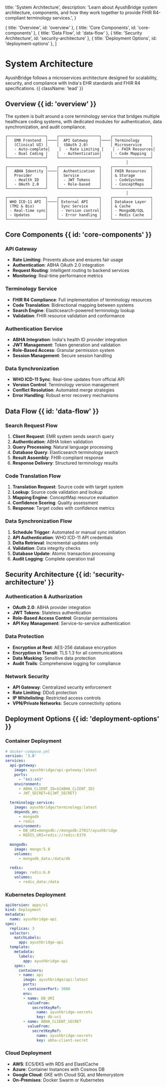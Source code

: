   title: 'System Architecture',
  description:
    'Learn about AyushBridge system architecture, components, and how they work together to provide FHIR R4-compliant terminology services.',
}

  { title: 'Overview', id: 'overview' },
  { title: 'Core Components', id: 'core-components' },
  { title: 'Data Flow', id: 'data-flow' },
  { title: 'Security Architecture', id: 'security-architecture' },
  { title: 'Deployment Options', id: 'deployment-options' },
]

# System Architecture

AyushBridge follows a microservices architecture designed for scalability, security, and compliance with India's EHR standards and FHIR R4 specifications. {{ className: 'lead' }}

## Overview {{ id: 'overview' }}

The system is built around a core terminology service that bridges multiple healthcare coding systems, with dedicated modules for authentication, data synchronization, and audit compliance.

```
┌─────────────────┐    ┌──────────────────┐    ┌─────────────────┐
│   EMR Frontend  │────│  API Gateway     │────│ Terminology     │
│   (Clinical UI) │    │  (OAuth 2.0)     │    │ Microservice    │
│   - Auto-complete│    │  - Rate Limiting │    │ - FHIR Resources│
│   - Dual Coding │    │  - Authentication│    │ - Code Mapping  │
└─────────────────┘    └──────────────────┘    └─────────────────┘
                                                      │
┌─────────────────┐    ┌──────────────────┐    ┌─────────────────┐
│   ABHA Identity │────│  Authentication  │    │ FHIR Resources  │
│   Provider      │    │  Service         │    │ & Storage       │
│   - Health ID   │    │  - JWT Tokens    │    │ - CodeSystems   │
│   - OAuth 2.0   │    │  - Role-based    │    │ - ConceptMaps   │
└─────────────────┘    └──────────────────┘    └─────────────────┘
                                                      │
┌─────────────────┐    ┌──────────────────┐    ┌─────────────────┐
│ WHO ICD-11 API  │────│ External API     │    │ Database Layer  │
│ (TM2 & Bio)     │    │ Sync Service     │    │ & Cache         │
│ - Real-time sync│    │ - Version control│    │ - MongoDB/SQL   │
│ - Updates       │    │ - Error handling │    │ - Redis Cache   │
└─────────────────┘    └──────────────────┘    └─────────────────┘
```

## Core Components {{ id: 'core-components' }}

### API Gateway
- **Rate Limiting**: Prevents abuse and ensures fair usage
- **Authentication**: ABHA OAuth 2.0 integration
- **Request Routing**: Intelligent routing to backend services
- **Monitoring**: Real-time performance metrics

### Terminology Service
- **FHIR R4 Compliance**: Full implementation of terminology resources
- **Code Translation**: Bidirectional mapping between systems
- **Search Engine**: Elasticsearch-powered terminology lookup
- **Validation**: FHIR resource validation and conformance

### Authentication Service
- **ABHA Integration**: India's health ID provider integration
- **JWT Management**: Token generation and validation
- **Role-Based Access**: Granular permission system
- **Session Management**: Secure session handling

### Data Synchronization
- **WHO ICD-11 Sync**: Real-time updates from official API
- **Version Control**: Terminology version management
- **Conflict Resolution**: Automated merge strategies
- **Error Handling**: Robust error recovery mechanisms

## Data Flow {{ id: 'data-flow' }}

### Search Request Flow
1. **Client Request**: EMR system sends search query
2. **Authentication**: ABHA token validation
3. **Query Processing**: Natural language processing
4. **Database Query**: Elasticsearch terminology search
5. **Result Assembly**: FHIR-compliant response
6. **Response Delivery**: Structured terminology results

### Code Translation Flow
1. **Translation Request**: Source code with target system
2. **Lookup**: Source code validation and lookup
3. **Mapping Engine**: ConceptMap resource evaluation
4. **Confidence Scoring**: Quality assessment
5. **Response**: Target codes with confidence metrics

### Data Synchronization Flow
1. **Schedule Trigger**: Automated or manual sync initiation
2. **API Authentication**: WHO ICD-11 API credentials
3. **Delta Retrieval**: Incremental updates only
4. **Validation**: Data integrity checks
5. **Database Update**: Atomic transaction processing
6. **Audit Logging**: Complete operation trail

## Security Architecture {{ id: 'security-architecture' }}

### Authentication & Authorization
- **OAuth 2.0**: ABHA provider integration
- **JWT Tokens**: Stateless authentication
- **Role-Based Access Control**: Granular permissions
- **API Key Management**: Service-to-service authentication

### Data Protection
- **Encryption at Rest**: AES-256 database encryption
- **Encryption in Transit**: TLS 1.3 for all communications
- **Data Masking**: Sensitive data protection
- **Audit Trails**: Comprehensive logging for compliance

### Network Security
- **API Gateway**: Centralized security enforcement
- **Rate Limiting**: DDoS protection
- **IP Whitelisting**: Restricted access controls
- **VPN/Private Networks**: Secure connectivity options

## Deployment Options {{ id: 'deployment-options' }}

### Container Deployment
```yaml
# docker-compose.yml
version: '3.8'
services:
  api-gateway:
    image: ayushbridge/api-gateway:latest
    ports:
      - "443:443"
    environment:
      - ABHA_CLIENT_ID=${ABHA_CLIENT_ID}
      - JWT_SECRET=${JWT_SECRET}
  
  terminology-service:
    image: ayushbridge/terminology:latest
    depends_on:
      - mongodb
      - redis
    environment:
      - DB_URI=mongodb://mongodb:27017/ayushbridge
      - REDIS_URI=redis://redis:6379
  
  mongodb:
    image: mongo:5.0
    volumes:
      - mongodb_data:/data/db
  
  redis:
    image: redis:6.0
    volumes:
      - redis_data:/data
```

### Kubernetes Deployment
```yaml
apiVersion: apps/v1
kind: Deployment
metadata:
  name: ayushbridge-api
spec:
  replicas: 3
  selector:
    matchLabels:
      app: ayushbridge-api
  template:
    metadata:
      labels:
        app: ayushbridge-api
    spec:
      containers:
      - name: api
        image: ayushbridge/api:latest
        ports:
        - containerPort: 3000
        env:
        - name: DB_URI
          valueFrom:
            secretKeyRef:
              name: ayushbridge-secrets
              key: db-uri
        - name: ABHA_CLIENT_SECRET
          valueFrom:
            secretKeyRef:
              name: ayushbridge-secrets
              key: abha-client-secret
```

### Cloud Deployment
- **AWS**: ECS/EKS with RDS and ElastiCache
- **Azure**: Container Instances with Cosmos DB
- **Google Cloud**: GKE with Cloud SQL and Memorystore
- **On-Premises**: Docker Swarm or Kubernetes
